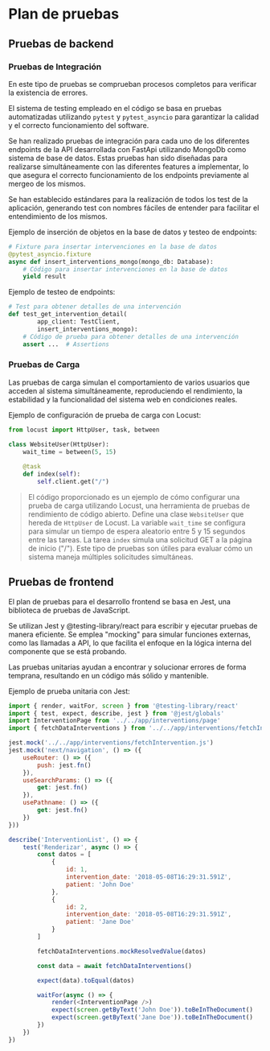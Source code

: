 # Plan de pruebas

## Pruebas de backend

### Pruebas de Integración

En este tipo de pruebas se comprueban procesos completos para verificar la existencia de errores.

El sistema de testing empleado en el código se basa en pruebas automatizadas utilizando `pytest` y `pytest_asyncio` para garantizar la calidad y el correcto funcionamiento del software.

Se han realizado pruebas de integración para cada uno de los diferentes endpoints de la API desarrollada con FastApi utilizando MongoDb como sistema de base de datos. Estas pruebas han sido diseñadas para realizarse simultáneamente con las diferentes features a implementar, lo que asegura el correcto funcionamiento de los endpoints previamente al mergeo de los mismos.

Se han establecido estándares para la realización de todos los test de la aplicación, generando test con nombres fáciles de entender para facilitar el entendimiento de los mismos.

Ejemplo de inserción de objetos en la base de datos y testeo de endpoints:

```python
# Fixture para insertar intervenciones en la base de datos
@pytest_asyncio.fixture
async def insert_interventions_mongo(mongo_db: Database):
    # Código para insertar intervenciones en la base de datos
    yield result
```

Ejemplo de testeo de endpoints:

```python
# Test para obtener detalles de una intervención
def test_get_intervention_detail(
        app_client: TestClient,
        insert_interventions_mongo):
    # Código de prueba para obtener detalles de una intervención
    assert ...  # Assertions
```

### Pruebas de Carga

Las pruebas de carga simulan el comportamiento de varios usuarios que acceden al sistema simultáneamente, reproduciendo el rendimiento, la estabilidad y la funcionalidad del sistema web en condiciones reales.

Ejemplo de configuración de prueba de carga con Locust:

```python
from locust import HttpUser, task, between

class WebsiteUser(HttpUser):
    wait_time = between(5, 15)
    
    @task
    def index(self):
        self.client.get("/")
```
>El código proporcionado es un ejemplo de cómo configurar una prueba de carga utilizando Locust, una herramienta de pruebas de rendimiento de código abierto. Define una clase `WebsiteUser` que hereda de `HttpUser` de Locust. La variable `wait_time` se configura para simular un tiempo de espera aleatorio entre 5 y 15 segundos entre las tareas. La tarea `index` simula una solicitud GET a la página de inicio ("/"). Este tipo de pruebas son útiles para evaluar cómo un sistema maneja múltiples solicitudes simultáneas.

## Pruebas de frontend

El plan de pruebas para el desarrollo frontend se basa en Jest, una biblioteca de pruebas de JavaScript.

Se utilizan Jest y @testing-library/react para escribir y ejecutar pruebas de manera eficiente. Se emplea "mocking" para simular funciones externas, como las llamadas a API, lo que facilita el enfoque en la lógica interna del componente que se está probando.

Las pruebas unitarias ayudan a encontrar y solucionar errores de forma temprana, resultando en un código más sólido y mantenible.

Ejemplo de prueba unitaria con Jest:

```JavaScript
import { render, waitFor, screen } from '@testing-library/react'
import { test, expect, describe, jest } from '@jest/globals'
import InterventionPage from '../../app/interventions/page'
import { fetchDataInterventions } from '../../app/interventions/fetchIntervention.js'

jest.mock('../../app/interventions/fetchIntervention.js')
jest.mock('next/navigation', () => ({
    useRouter: () => ({
        push: jest.fn()
    }),
    useSearchParams: () => ({
        get: jest.fn()
    }),
    usePathname: () => ({
        get: jest.fn()
    })
}))

describe('InterventionList', () => {
    test('Renderizar', async () => {
        const datos = [
            {
                id: 1,
                intervention_date: '2018-05-08T16:29:31.591Z',
                patient: 'John Doe'
            },
            {
                id: 2,
                intervention_date: '2018-05-08T16:29:31.591Z',
                patient: 'Jane Doe'
            }
        ]

        fetchDataInterventions.mockResolvedValue(datos)

        const data = await fetchDataInterventions()

        expect(data).toEqual(datos)

        waitFor(async () => {
            render(<InterventionPage />)
            expect(screen.getByText('John Doe')).toBeInTheDocument()
            expect(screen.getByText('Jane Doe')).toBeInTheDocument()
        })
    })
})
```
